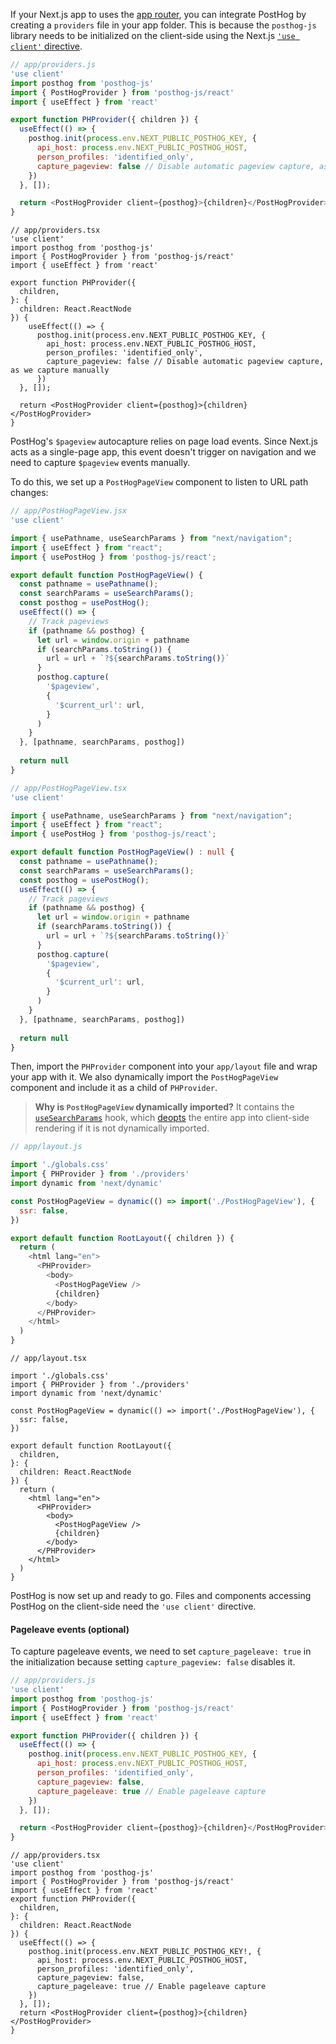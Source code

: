 If your Next.js app to uses the [app router](https://nextjs.org/docs/app), you can integrate PostHog by creating a `providers` file in your app folder. This is because the `posthog-js` library needs to be initialized on the client-side using the Next.js [`'use client'` directive](https://nextjs.org/docs/getting-started/react-essentials#client-components).

<MultiLanguage>

```js
// app/providers.js
'use client'
import posthog from 'posthog-js'
import { PostHogProvider } from 'posthog-js/react'
import { useEffect } from 'react'

export function PHProvider({ children }) {
  useEffect(() => {
    posthog.init(process.env.NEXT_PUBLIC_POSTHOG_KEY, {
      api_host: process.env.NEXT_PUBLIC_POSTHOG_HOST,
      person_profiles: 'identified_only',
      capture_pageview: false // Disable automatic pageview capture, as we capture manually
    })
  }, []);

  return <PostHogProvider client={posthog}>{children}</PostHogProvider>
}
```

```tsx
// app/providers.tsx
'use client'
import posthog from 'posthog-js'
import { PostHogProvider } from 'posthog-js/react'
import { useEffect } from 'react'

export function PHProvider({
  children,
}: {
  children: React.ReactNode
}) {
    useEffect(() => {
      posthog.init(process.env.NEXT_PUBLIC_POSTHOG_KEY, {
        api_host: process.env.NEXT_PUBLIC_POSTHOG_HOST,
        person_profiles: 'identified_only',
        capture_pageview: false // Disable automatic pageview capture, as we capture manually
      })
  }, []);

  return <PostHogProvider client={posthog}>{children}</PostHogProvider>
}
```

</MultiLanguage>

PostHog's `$pageview` autocapture relies on page load events. Since Next.js acts as a single-page app, this event doesn't trigger on navigation and we need to capture `$pageview` events manually. 

To do this, we set up a `PostHogPageView` component to listen to URL path changes:

<MultiLanguage>

```js
// app/PostHogPageView.jsx
'use client'

import { usePathname, useSearchParams } from "next/navigation";
import { useEffect } from "react";
import { usePostHog } from 'posthog-js/react';

export default function PostHogPageView() {
  const pathname = usePathname();
  const searchParams = useSearchParams();
  const posthog = usePostHog();
  useEffect(() => {
    // Track pageviews
    if (pathname && posthog) {
      let url = window.origin + pathname
      if (searchParams.toString()) {
        url = url + `?${searchParams.toString()}`
      }
      posthog.capture(
        '$pageview',
        {
          '$current_url': url,
        }
      )
    }
  }, [pathname, searchParams, posthog])
  
  return null
}
```

```ts
// app/PostHogPageView.tsx
'use client'

import { usePathname, useSearchParams } from "next/navigation";
import { useEffect } from "react";
import { usePostHog } from 'posthog-js/react';

export default function PostHogPageView() : null {
  const pathname = usePathname();
  const searchParams = useSearchParams();
  const posthog = usePostHog();
  useEffect(() => {
    // Track pageviews
    if (pathname && posthog) {
      let url = window.origin + pathname
      if (searchParams.toString()) {
        url = url + `?${searchParams.toString()}`
      }
      posthog.capture(
        '$pageview',
        {
          '$current_url': url,
        }
      )
    }
  }, [pathname, searchParams, posthog])
  
  return null
}
```

</MultiLanguage>

Then, import the `PHProvider` component into your `app/layout` file and wrap your app with it. We also dynamically import the `PostHogPageView` component and include it as a child of `PHProvider`.

> **Why is `PostHogPageView` dynamically imported?** It contains the [`useSearchParams`](https://nextjs.org/docs/app/api-reference/functions/use-search-params) hook, which [deopts](https://nextjs.org/docs/messages/deopted-into-client-rendering) the entire app into client-side rendering if it is not dynamically imported.

<MultiLanguage>

```js
// app/layout.js

import './globals.css'
import { PHProvider } from './providers'
import dynamic from 'next/dynamic'

const PostHogPageView = dynamic(() => import('./PostHogPageView'), {
  ssr: false,
})

export default function RootLayout({ children }) {
  return (
    <html lang="en">
      <PHProvider>
        <body>
          <PostHogPageView /> 
          {children}
        </body>
      </PHProvider>
    </html>
  )
}
```

```tsx
// app/layout.tsx

import './globals.css'
import { PHProvider } from './providers'
import dynamic from 'next/dynamic'

const PostHogPageView = dynamic(() => import('./PostHogPageView'), {
  ssr: false,
})

export default function RootLayout({
  children,
}: {
  children: React.ReactNode
}) {
  return (
    <html lang="en">
      <PHProvider>
        <body>
          <PostHogPageView /> 
          {children}
        </body>
      </PHProvider>
    </html>
  )
}
```

</MultiLanguage>

PostHog is now set up and ready to go. Files and components accessing PostHog on the client-side need the `'use client'` directive.

#### Pageleave events (optional)

To capture pageleave events, we need to set `capture_pageleave: true` in the initialization because setting `capture_pageview: false` disables it.

<MultiLanguage>

```js
// app/providers.js
'use client'
import posthog from 'posthog-js'
import { PostHogProvider } from 'posthog-js/react'
import { useEffect } from 'react'

export function PHProvider({ children }) {
  useEffect(() => {
    posthog.init(process.env.NEXT_PUBLIC_POSTHOG_KEY, {
      api_host: process.env.NEXT_PUBLIC_POSTHOG_HOST,
      person_profiles: 'identified_only',
      capture_pageview: false,
      capture_pageleave: true // Enable pageleave capture
    })
  }, []);

  return <PostHogProvider client={posthog}>{children}</PostHogProvider>
}
```

```tsx
// app/providers.tsx
'use client'
import posthog from 'posthog-js'
import { PostHogProvider } from 'posthog-js/react'
import { useEffect } from 'react'
export function PHProvider({
  children,
}: {
  children: React.ReactNode
}) {
  useEffect(() => {
    posthog.init(process.env.NEXT_PUBLIC_POSTHOG_KEY!, {
      api_host: process.env.NEXT_PUBLIC_POSTHOG_HOST,
      person_profiles: 'identified_only',
      capture_pageview: false,
      capture_pageleave: true // Enable pageleave capture
    })
  }, []);
  return <PostHogProvider client={posthog}>{children}</PostHogProvider>
}
```

</MultiLanguage>